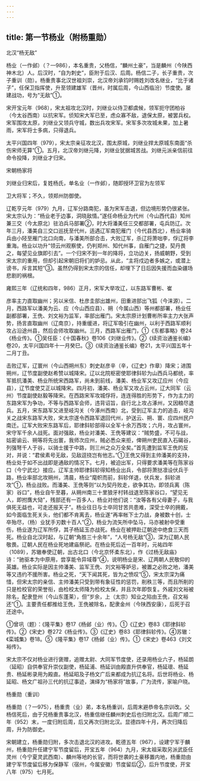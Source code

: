 ```yaml
---
---
---
```

title: 第一节杨业（附杨重勋）
---



北汉“杨无敌”

杨业（一作邺）（？—986），本名重贵，父杨信，“麟州土豪”，当是麟州（今陕西神木北）人。后汉时，“自为刺史”，臣附于后汉、后周。杨信二子，长子重贵，次子重训（勋）。杨重贵事北汉世祖刘崇，北汉帝刘承钧时赐姓刘改名继业，“比于诸子”，任保卫指挥使，升至领建雄军（晋州，时属后周，今山西临汾）节度使。屡建战功，号为“无敌”①。

宋开宝元年（968），宋太祖攻北汉时，刘继业以侍卫都虞候，领军扼守团柏谷（今太谷西南）以抗宋军。侦知宋大军已至，虑众寡不敌，退保太原，被罢兵权。宋军围攻太原，刘继业又领兵守城，数出兵攻宋军。宋军多次攻城未果，加上暑雨，宋军将士多病，只得退兵。

太平兴国四年（979），宋太宗亲征攻北汉，围太原城，刘继业捍太原城东南面“杀伤宋师无算”①。五月，北汉帝刘继元降，刘继业犹据城苦战。刘继元派亲信前往命令投降，刘继业才归宋。

宋朝杨家将

刘继业归宋后，复姓杨氏，单名业（一作邺），随即授环卫官为左领军

卫大将军；不久，领郑州防御使。

辽乾亨元年（979）九月，辽军分路南犯，虽为宋军击退，但边境形势仍很紧张。宋太宗认为：“杨业老于边事，洞晓敌情。”遂任命杨业为代州（今山西代县）知州兼三交（今太原北）驻泊兵马部署②，时大将潘美任三交都部署，屯兵防辽。次年三月，潘美自三交口巡抚至代州，适遇辽军南犯雁门（今代县西北），杨业率骑兵由小陉至雁门北口向南，与潘美所部合击，大败辽军，杀辽将萧咄李，俘辽将李重海。杨业以功升“领云州观察使，仍判郑州、知代州事，自雁门之捷，契丹畏之，每望见业旗即引去”。一个归宋不到一年的降将，立功边关，扬威朝野，受到宋太宗的重用，但却引起宋朝旧将们的妒忌。从此，“主将戍边者多嫉之，或潜上谤书，斥言其短”③。虽然仍得到宋太宗的信任，却埋下了日后因失援而血染疆场悲剧的祸根。

雍熙三年（辽统和四年，986）正月，宋军大举攻辽，以东路军曹彬、崔

彦率主力直取幽州；另以米信、杜彦圭部出雄州，田重进部出飞狐（今涞源）。二月，西路军以潘美为云、应（今山西应县）、朔（今属山西）等州都部署，杨业任副都部署，王侁、刘文裕为监军，率部出雁门。宋太宗原计划曹彬所率主力大张声势，扬言直取幽州（辽南京），持重缓进，将辽军吸引在幽州，以利于西路军顺利攻占沿途州县，然后会师攻取幽州。三月，西路军出雁门，①《东都事略》卷24《杨业传》。①吴任臣：《十国春秋》卷106《刘继业传》。②《续资治通鉴长编》卷20，太平兴国四年十一月癸巳。③《续资治通鉴长编》卷21，太平兴国五年十二月丁丑。

击败辽军，辽寰州（今山西朔州东）刺史赵彦辛（辛，《辽史》作章）降宋；进围朔州，辽节度副使赵希赞以城降宋。辽以北院枢密使耶律斜轸为山西兵马都统，率军抵抗潘美、杨业所统宋西路军，尚未到前线，潘美、杨业军又攻辽应州（今应县），辽节度使艾正以城降宋。四月初，潘美、杨业军又攻占云州，辽大同军（云州）节度副使赵毅等降宋。在西路宋军攻城俘将，连连得胜的形势下，作为主力的东路宋军为争功，不等与西路军会师，违背诏旨，自行北上攻占涿州，又因粮尽退兵。五月，宋东路军又进至岐沟关（今涿州西南）北，受到辽军主力的追击，岐沟关之战宋东路军大败，宋太宗遂令西路军退回代州，护送云、朔、寰、应四州民户南迁。辽军大败宋东路军后，耶律斜轸部得以全军十余万西攻；六月，攻占寰州，宋守军千余人战死。面对强敌，杨业对潘美、王侁等建议：“贼势盛，不可与战，姑密谕云、朔等将先出寰，我师次应州，贼必悉众来拒，俾朔州吏民直入石碣谷，列强弩千人于谷，以骑士援于中路，则三州之众万全矣。”首先遭到监军王侁的反对，并说：“君侯素号无敌，见敌逗挠岂有他志。”①王侁又得到主帅潘美的支持，杨业处于如不出战即是通敌的情况下。七月，被迫出军，只得要求潘美等在陈家谷口（今宁武北）接应。辽军主帅耶律斜轸得知杨业出兵，令部将萧挞凛设伏兵于路，杨业率部北攻朔州，清晨，杨业“麾帜而前，斜轸佯退，伏兵发，斜轸进攻”①，杨业战败。而潘美、王侁等则“以为契丹败走，欲争其功，即领兵离（陈家）谷口”，杨业自午至暮，从朔州南三十里狼牙村转战退至陈家谷口，“望见无人，即拊膺大恸”，残部还有一百多人，杨业对他们说：“汝等各有父母妻子，与我俱死无益也，可走还报天子”。杨业往日与士卒同甘苦共患难，深受士卒的拥戴，如今面临生死关头，他们都不肯离去，杨业遂“再率帐下士力战，身被数十创，士卒殆尽，（杨）业犹手刃数十百人”②，杨业为流矢所中坠马，马亦被射中受重伤，杨业遂为辽军所俘，其子杨延玉亦战死。杨业在被押赴辽朝途中绝食三天而死。杨业自北汉时起，与辽朝“角胜三十余年”，“人号杨无敌”③，深为辽朝人民敬畏。辽朝人民在杨业死地建庙祭祀。在杨业死后近一百年时，元祐四年（1089），苏辙奉使辽朝，出古北口（今北京怀柔东北），作《过杨无敌庙》诗：“驰驱本为中原用，尝享能令异域尊”④，说明杨业是宋、辽两朝人民敬仰的英雄。杨业实际是因主帅潘美、监军王侁、刘文裕等妒忌，被置之必败之地，潘美等又违约不援所害。杨业之死，“天下闻其死，皆为之愤叹”⑤，宋太宗深为痛惜，但宋太宗的亲信、主帅潘美只受到带有象征性的惩罚，削秩三等，而且所削的只是检校官的荣誉衔，由检校太师降为检校太保，并且次年即恢复。外戚刘文裕被除名，配隶登州（今山东蓬莱），但“岁余，上（太宗）知业之陷由王侁，召文裕还”①。主要责任都推给王侁，王侁被除名，配隶金州（今陕西安康），后死于召还途中。

①曾巩（题）：《隆平集》卷17《杨邺（业）传》。①《辽史》卷83《耶律斜轸传》。②《宋史》卷272《杨业传》。③《辽史》卷83《耶律斜轸传》。④苏辙：《栾城集》卷18。⑤《隆平集》卷17《杨邺（业）传》。①《宋史》卷463《刘文裕传》。

宋太宗不仅对杨业进行褒赠，追赠太尉、大同军节度使，还录用杨业六子，杨延朗（延昭）自供奉官升崇仪副使，杨延浦、杨延训由殿直升供奉官，杨延瓌、杨延贵、杨延彬录用为殿直。杨延昭及子杨文广后来都成为抗辽名将。后世将杨业、杨延昭、杨文广祖孙三代的抗辽事迹，演绎为“杨家将”故事，广为流传，家喻户晓。

杨重勋（重训）

杨重勋（？—975），杨重贵（业）弟，本名杨重训，后周末避恭帝名宗训改。父杨信死后，由于兄杨重贵事北汉，杨重信继任麟州刺史后也归附北汉。后周广顺二年（952）末，一度归附后周，后又再次归附北汉。显德四年十月，再次归降后周，升为防御史。

宋朝建立，杨重勋归附，多次击退北汉的进攻。乾德五年（967），设建宁军于麟州，杨重勋升任建宁军节度留后，开宝五年（964）九月，宋太祖采取另派武臣任灵州（今宁夏灵武西南）、麟州等地的长官，而将世袭的土豪移置内地，杨重勋由建宁军节度留后移为保静军（宿州，今属安徽）节度留后②，后升节度使，开宝八年（975）七月死。